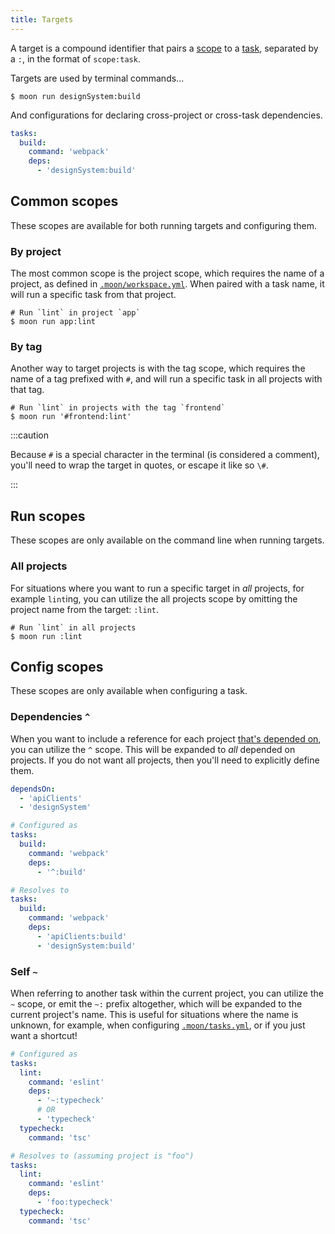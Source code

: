 ```yaml
---
title: Targets
---
```



A target is a compound identifier that pairs a [scope](#common-scopes) to a [task](./task),
separated by a `:`, in the format of `scope:task`.

Targets are used by terminal commands...

```shell
$ moon run designSystem:build
```

And configurations for declaring cross-project or cross-task dependencies.

```yaml
tasks:
  build:
    command: 'webpack'
    deps:
      - 'designSystem:build'
```

## Common scopes

These scopes are available for both running targets and configuring them.

### By project

The most common scope is the project scope, which requires the name of a project, as defined in
[`.moon/workspace.yml`](../config/workspace). When paired with a task name, it will run a specific
task from that project.

```shell
# Run `lint` in project `app`
$ moon run app:lint
```

### By tag<VersionLabel version="1.4.0" />

Another way to target projects is with the tag scope, which requires the name of a tag prefixed with
`#`, and will run a specific task in all projects with that tag.

```shell
# Run `lint` in projects with the tag `frontend`
$ moon run '#frontend:lint'
```

:::caution

Because `#` is a special character in the terminal (is considered a comment), you'll need to wrap
the target in quotes, or escape it like so `\#`.

:::

## Run scopes

These scopes are only available on the command line when running targets.

### All projects

For situations where you want to run a specific target in _all_ projects, for example `lint`ing, you
can utilize the all projects scope by omitting the project name from the target: `:lint`.

```shell
# Run `lint` in all projects
$ moon run :lint
```

## Config scopes

These scopes are only available when configuring a task.

### Dependencies `^`

When you want to include a reference for each project [that's depended on](./project#dependencies),
you can utilize the `^` scope. This will be expanded to _all_ depended on projects. If you do not
want all projects, then you'll need to explicitly define them.

```yaml title="moon.yml"
dependsOn:
  - 'apiClients'
  - 'designSystem'

# Configured as
tasks:
  build:
    command: 'webpack'
    deps:
      - '^:build'

# Resolves to
tasks:
  build:
    command: 'webpack'
    deps:
      - 'apiClients:build'
      - 'designSystem:build'
```

### Self `~`

When referring to another task within the current project, you can utilize the `~` scope, or emit
the `~:` prefix altogether, which will be expanded to the current project's name. This is useful for
situations where the name is unknown, for example, when configuring
[`.moon/tasks.yml`](../config/tasks), or if you just want a shortcut!

```yaml title=".moon/tasks.yml"
# Configured as
tasks:
  lint:
    command: 'eslint'
    deps:
      - '~:typecheck'
      # OR
      - 'typecheck'
  typecheck:
    command: 'tsc'

# Resolves to (assuming project is "foo")
tasks:
  lint:
    command: 'eslint'
    deps:
      - 'foo:typecheck'
  typecheck:
    command: 'tsc'
```
